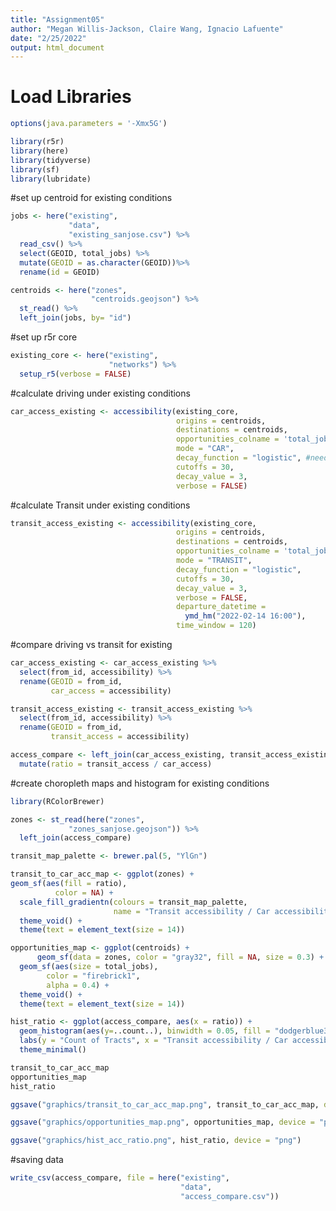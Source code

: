 ```yaml
---
title: "Assignment05"
author: "Megan Willis-Jackson, Claire Wang, Ignacio Lafuente"
date: "2/25/2022"
output: html_document
---
```


# Load Libraries

```r
options(java.parameters = '-Xmx5G')

library(r5r)
library(here)
library(tidyverse)
library(sf)
library(lubridate)
```

#set up centroid for existing conditions
```r
jobs <- here("existing",
             "data",
             "existing_sanjose.csv") %>%
  read_csv() %>%
  select(GEOID, total_jobs) %>%
  mutate(GEOID = as.character(GEOID))%>%
  rename(id = GEOID)

centroids <- here("zones",
                  "centroids.geojson") %>%
  st_read() %>%
  left_join(jobs, by= "id") 
```

#set up r5r core
```r
existing_core <- here("existing",
                      "networks") %>%
  setup_r5(verbose = FALSE)
```

#calculate driving under existing conditions
```r
car_access_existing <- accessibility(existing_core,
                                     origins = centroids,
                                     destinations = centroids,
                                     opportunities_colname = 'total_jobs',
                                     mode = "CAR",
                                     decay_function = "logistic", #need to make a decision here
                                     cutoffs = 30,
                                     decay_value = 3, 
                                     verbose = FALSE)
```

#calculate Transit under existing conditions
```r
transit_access_existing <- accessibility(existing_core,
                                     origins = centroids,
                                     destinations = centroids,
                                     opportunities_colname = 'total_jobs',
                                     mode = "TRANSIT",
                                     decay_function = "logistic",
                                     cutoffs = 30,
                                     decay_value = 3, 
                                     verbose = FALSE,
                                     departure_datetime = 
                                       ymd_hm("2022-02-14 16:00"),
                                     time_window = 120)
```

#compare driving vs transit for existing 
```r
car_access_existing <- car_access_existing %>%
  select(from_id, accessibility) %>%
  rename(GEOID = from_id,
         car_access = accessibility)

transit_access_existing <- transit_access_existing %>%
  select(from_id, accessibility) %>%
  rename(GEOID = from_id,
         transit_access = accessibility)

access_compare <- left_join(car_access_existing, transit_access_existing) %>%
  mutate(ratio = transit_access / car_access)
```

#create choropleth maps and histogram for existing conditions
```r
library(RColorBrewer)

zones <- st_read(here("zones",
             "zones_sanjose.geojson")) %>%
  left_join(access_compare)

transit_map_palette <- brewer.pal(5, "YlGn")

transit_to_car_acc_map <- ggplot(zones) +
geom_sf(aes(fill = ratio),
          color = NA) +
  scale_fill_gradientn(colours = transit_map_palette,
                       name = "Transit accessibility / Car accessibility") +
  theme_void() +
  theme(text = element_text(size = 14))

opportunities_map <- ggplot(centroids) +
      geom_sf(data = zones, color = "gray32", fill = NA, size = 0.3) +
  geom_sf(aes(size = total_jobs),
        color = "firebrick1",
        alpha = 0.4) +
  theme_void() +
  theme(text = element_text(size = 14))

hist_ratio <- ggplot(access_compare, aes(x = ratio)) +
  geom_histogram(aes(y=..count..), binwidth = 0.05, fill = "dodgerblue3", origin = 0) +
  labs(y = "Count of Tracts", x = "Transit accessibility / Car accessibility") +
  theme_minimal()

transit_to_car_acc_map
opportunities_map
hist_ratio

ggsave("graphics/transit_to_car_acc_map.png", transit_to_car_acc_map, device = "png")

ggsave("graphics/opportunities_map.png", opportunities_map, device = "png")

ggsave("graphics/hist_acc_ratio.png", hist_ratio, device = "png")

```

#saving data
```r
write_csv(access_compare, file = here("existing", 
                                      "data",
                                      "access_compare.csv"))

```

